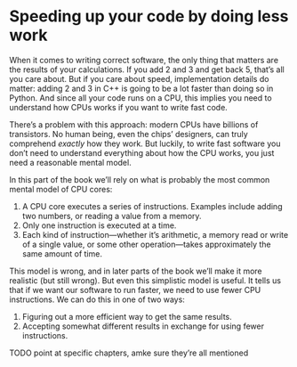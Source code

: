 # Speeding up your code by doing less work

When it comes to writing correct software, the only thing that matters are the results of your calculations.
If you add 2 and 3 and get back 5, that's all you care about.
But if you care about speed, implementation details do matter: adding 2 and 3 in C++ is going to be a lot faster than doing so in Python.
And since all your code runs on a CPU, this implies you need to understand how CPUs works if you want to write fast code.

There's a problem with this approach: modern CPUs have billions of transistors.
No human being, even the chips' designers, can truly comprehend _exactly_ how they work.
But luckily, to write fast software you don't need to understand everything about how the CPU works, you just need a reasonable mental model.

In this part of the book we'll rely on what is probably the most common mental model of CPU cores:

1. A CPU core executes a series of instructions.
   Examples include adding two numbers, or reading a value from a memory.
2. Only one instruction is executed at a time.
3. Each kind of instruction—whether it's arithmetic, a memory read or write of a single value, or some other operation—takes approximately the same amount of time.

This model is wrong, and in later parts of the book we'll make it more realistic (but still wrong).
But even this simplistic model is useful.
It tells us that if we want our software to run faster, we need to use fewer CPU instructions.
We can do this in one of two ways:

1. Figuring out a more efficient way to get the same results.
2. Accepting somewhat different results in exchange for using fewer instructions.

TODO point at specific chapters, amke sure they're all mentioned
